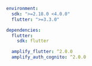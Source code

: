 ```yaml
environment:
  sdk: ">=2.18.0 <4.0.0"
  flutter: ">=3.3.0"

dependencies:
  flutter:
    sdk: flutter

  amplify_flutter: ^2.0.0
  amplify_auth_cognito: ^2.0.0
```
